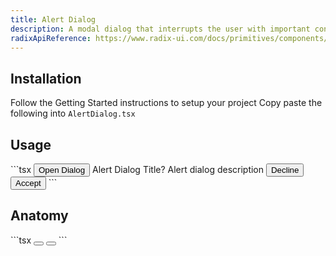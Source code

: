 ```yaml
---
title: Alert Dialog
description: A modal dialog that interrupts the user with important content and expects a response.
radixApiReference: https://www.radix-ui.com/docs/primitives/components/alert-dialog#api-reference
---
```


<ComponentDemo name="AlertDialog" />

## <HeaderLink href="#installation">Installation</HeaderLink>

<Steps id="installation">

<Step className="inline-flex items-center gap-2 [&>p]:mt-0">
  Follow the
  <Link href={"/docs/getting-started"}>Getting Started</Link>
  instructions to setup your project
</Step>
<Step>
  Copy paste the following into <Code>AlertDialog.tsx</Code>
</Step>
<ComponentSource name="AlertDialog" />

</Steps>

## <HeaderLink href="#usage">Usage</HeaderLink>

<CodeCopyBlock id="usage">
  ```tsx
  <AlertDialog>
    <AlertDialogTrigger asChild>
      <Button className="max-w-max" variants={{ type: "danger" }}>
        Open Dialog
      </Button>
    </AlertDialogTrigger>
    <AlertDialogContent>
      <AlertDialogHeader>
        <AlertDialogTitle className="text-xl">Alert Dialog Title?</AlertDialogTitle>
        <AlertDialogDescription>Alert dialog description</AlertDialogDescription>
      </AlertDialogHeader>
      <AlertDialogFooter>
        <AlertDialogCancel asChild>
          <Button variants={{ size: "sm", type: "danger-secondary" }}>Decline</Button>
        </AlertDialogCancel>
        <AlertDialogAction asChild>
          <Button variants={{ size: "sm", type: "danger" }}>Accept</Button>
        </AlertDialogAction>
      </AlertDialogFooter>
    </AlertDialogContent>
  </AlertDialog>
  ```
</CodeCopyBlock>

## <HeaderLink href="#anatomy">Anatomy</HeaderLink>

<CodeBlock id="anatomy">
  ```tsx
  <AlertDialog>
    <AlertDialogTrigger></AlertDialogTrigger>
    <AlertDialogContent>
      <AlertDialogHeader>
        <AlertDialogTitle></AlertDialogTitle>
        <AlertDialogDescription></AlertDialogDescription>
      </AlertDialogHeader>
      <AlertDialogFooter>
        <AlertDialogCancel>
          <Button></Button>
        </AlertDialogCancel>
        <AlertDialogAction>
          <Button></Button>
        </AlertDialogAction>
      </AlertDialogFooter>
    </AlertDialogContent>
  </AlertDialog>
  ```
</CodeBlock>
